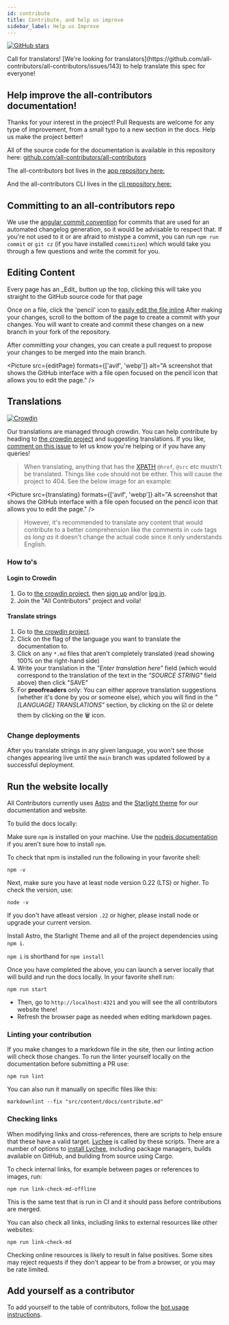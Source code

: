 ```yaml
---
id: contribute
title: Contribute, and help us improve
sidebar_label: Help us Improve
---
```


[![GitHub stars](https://img.shields.io/github/stars/all-contributors/all-contributors?style=social)](https://github.com/all-contributors/all-contributors)

<Aside type="tip">Call for translators! [We're looking for translators](https://github.com/all-contributors/all-contributors/issues/143) to help translate this spec for everyone!</Aside>

## Help improve the all-contributors documentation!

Thanks for your interest in the project!
Pull Requests are welcome for any type of improvement, from a small typo to a new section in the docs. Help us make the project better!

All of the source code for the documentation is available in this repository here: [github.com/all-contributors/all-contributors](https://github.com/all-contributors/all-contributors/tree/main/docs)

The all-contributors bot lives in the [app repository here:](https://github.com/all-contributors/all-contributors-bot)

And the all-contributors CLI lives in the [cli repository here:](https://github.com/all-contributors/all-contributors-cli)

## Committing to an all-contributors repo

We use the [angular commit convention](https://github.com/angular/angular/blob/main/CONTRIBUTING.md#-commit-message-guidelines) for commits that are used for an automated changelog generation, so it would be advisable to respect that.
If you're not used to it or are afraid to mistype a commit, you can run `npm run commit` or `git cz` (if you have installed `commitizen`) which would take you through a few questions and write the commit for you.

## Editing Content

<Aside type="tip">Every page has an _Edit_ button up the top, clicking this will take you straight to the GitHub source code for that page</Aside>

Once on a file, click the 'pencil' icon to [easily edit the file inline](https://help.github.com/articles/editing-files-in-your-repository/)
After making your changes, scroll to the bottom of the page to create a commit with your changes. You will want to create and commit these changes on a new branch in your fork of the repository.

After committing your changes, you can create a pull request to propose your changes to be merged into the main branch.

<Picture src={editPage} formats={['avif', 'webp']} alt="A screenshot that shows the GitHub interface with a file open focused on the pencil icon that allows you to edit the page." />

## Translations

[![Crowdin](https://d322cqt584bo4o.cloudfront.net/all-contributors/localized.svg)](https://crowdin.com/project/all-contributors)

Our translations are managed through crowdin. You can help contribute by heading to [the crowdin project] and suggesting translations.
If you like, [comment on this issue](https://github.com/all-contributors/all-contributors/issues/143) to let us know you're helping or if you have any queries!

> When translating, anything that has the [XPATH](https://developer.mozilla.org/en-US/docs/Web/XPath) `@href`, `@src` etc mustn't be translated. Things like `code` should not be either. This will cause the project to 404. See the below image for an example:

<Picture src={translating} formats={['avif', 'webp']} alt="A screenshot that shows the GitHub interface with a file open focused on the pencil icon that allows you to edit the page." />

> However, it's recommended to translate any content that would contribute to a better comprehension like the comments in `code` tags _as long as_ it doesn't change the actual code since it only understands English.

### How to's

#### Login to Crowdin

1. Go to [the crowdin project], then [sign up](https://crowdin.com/join) and/or [log in](https://crowdin.com/login).
2. Join the "All Contributors" project and voila!

#### Translate strings

1. Go to [the crowdin project].
2. Click on the flag of the language you want to translate the documentation to.
3. Click on any `*.md` files that aren't completely translated (read showing 100% on the right-hand side)
4. Write your translation in the _"Enter translation here"_ field (which would correspond to the translation of the text in the _"SOURCE STRING"_ field above) then click "SAVE"
5. For **proofreaders** only: You can either approve translation suggestions (whether it's done by you or someone else), which you will find in the _"[LANGUAGE] TRANSLATIONS"_ section, by clicking on the :ballot_box_with_check: or delete them by clicking on the :wastebasket: icon.

### Change deployments

After you translate strings in any given language, you won't see those changes appearing live until the `main` branch was updated followed by a successful deployment.

## Run the website locally

All Contributors currently uses [Astro](https://docs.astro.build/) and the [Starlight theme](https://starlight.astro.build/) for our documentation and website.

To build the docs locally:

Make sure `npm` is installed on your machine.
Use the [nodejs documentation](https://docs.npmjs.com/downloading-and-installing-node-js-and-npm) if you aren't sure how to install `npm`.

To check that npm is installed run the following in your favorite shell:

`npm -v`

Next, make sure you have at least node version 0.22 (LTS) or higher. To check the version,
use:

`node -v`

If you don't have atleast version `.22` or higher, please install node or upgrade your current version.

Install Astro, the Starlight Theme and all of the project dependencies using `npm i`.

`npm i` is shorthand for `npm install`

Once you have completed the above, you can launch a server locally that will build and run the docs locally. In your favorite shell run:

`npm run start`

* Then, go to `http://localhost:4321` and you will see the all contributors website there!
* Refresh the browser page as needed when editing markdown pages.

### Linting your contribution

If you make changes to a markdown file in the site, then our linting action will
check those changes. To run the linter yourself locally on the documentation before submitting a PR use:

`npm run lint`

You can also run it manually on specific files like this:

`markdownlint --fix "src/content/docs/contribute.md"`

### Checking links

When modifying links and cross-references, there are scripts to help ensure that these have a valid target.
[Lychee](https://lychee.cli.rs/introduction/) is called by these scripts.
There are a number of options to [install Lychee](https://lychee.cli.rs/installation/), including package managers, builds available on GitHub, and building from source using Cargo.

To check internal links, for example between pages or references to images, run:

```console
npm run link-check-md-offline
```

This is the same test that is run in CI and it should pass before contributions are merged.

You can also check all links, including links to external resources like other websites:

```console
npm run link-check-md
```

<Aside type="caution">Checking online resources is likely to result in false positives. Some sites may reject requests if they don't appear to be from a browser, or you may be rate limited.</Aside>

## Add yourself as a contributor

To add yourself to the table of contributors, follow the [bot usage instructions](../../bot/usage).

[the crowdin project]: https://crowdin.com/project/all-contributors
